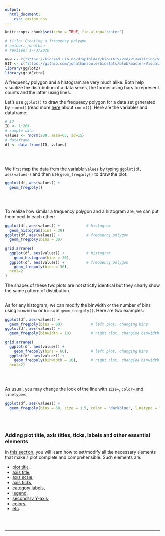```yaml
---
output:
  html_document:
    css: custom.css
--- 
```


```r
knitr::opts_chunk$set(echo = TRUE, fig.align='center')

# title: Creating a frequency polygon
# author: jonathan
# revised: 17/3/2020 

WEB <- c("https://bioceed.uib.no/dropfolder/bioSTATS/Rmd/Visualizing/Simple/frequency-polygon.html")
GIT <- c("https://github.com/jonathansoule/biostats/blob/master/Visualizing/Simple/frequency-polygon.Rmd")
library(ggplot2)
library(gridExtra)
```
A frequency polygon and a histogram are very much alike. Both help visualize the distribution of a data series, the former using bars to represent counts and the latter using lines.

Let's use `ggplot()` to draw the frequency polygon for a data set generated by `rnorm()` (read more [here](https://biostats.w.uib.no/4-generating-random-series/){target="_blank"} about `rnorm()`). Here are the variables and dataframe:
```r
# ID
ID <- 1:200
# sample data
values <- rnorm(200, mean=65, sd=15)
# dataframe
df <- data.frame(ID, values)
```
<br/><br/>

We first map the data from the variable `values` by typing `ggplot(df, aes(values))` and then use `geom_freqpoly()` to draw the plot:
```r
ggplot(df, aes(values)) + 
  geom_freqpoly()
```
<br/><br/>

To realize how similar a frequency polygon and a histogram are, we can put them next to each other:
```r
ggplot(df, aes(values)) +            # histogram
  geom_histogram(bins = 30)
ggplot(df, aes(values)) +            # frequency polygon
  geom_freqpoly(bins = 30)
```
```r
grid.arrange(
  ggplot(df, aes(values)) +          # histogram
    geom_histogram(bins = 30),
  ggplot(df, aes(values)) +          # frequency polygon
    geom_freqpoly(bins = 30),
  ncol=2
)
```
The shapes of these two plots are not strictly identical but they clearly show the same pattern of distribution. 
<br/><br/>

As for any histogram, we can modify the binwidth or the number of bins using `binwidth=` or `bins=` in `geom_freqpoly()`. Here are two examples:
```r
ggplot(df, aes(values)) + 
  geom_freqpoly(bins = 60)             # left plot, changing bins
ggplot(df, aes(values)) + 
  geom_freqpoly(binwidth = 10)         # right plot, changing binwidth
```
```r
grid.arrange(
  ggplot(df, aes(values)) + 
    geom_freqpoly(bins = 60),          # left plot, changing bins
  ggplot(df, aes(values)) + 
    geom_freqpoly(binwidth = 10),      # right plot, changing binwidth
  ncol=2)
```
<br/><br/>

As usual, you may change the look of the line with `size=`, `color=` and `linetype=`:
```r
ggplot(df, aes(values)) + 
  geom_freqpoly(bins = 60, size = 1.5, color = "darkblue", linetype = "dotted")
```

<br/><br/>

### Adding plot title, axis titles, ticks, labels and other essential elements

In [this section](https://biostats.w.uib.no/topics/data-visualization-with-ggplot2/essential-elements/){target="_blank"}, you will learn how to set/modify all the necessary elements that make a plot complete and comprehensible. Such elements are:

+ [plot title](https://biostats.w.uib.no/title/){target="_blank"}, 
+ [axis title](https://biostats.w.uib.no/axis-titles/){target="_blank"},
+ [axis scale](https://biostats.w.uib.no/axis-scale/){target="_blank"},
+ [axis ticks](https://biostats.w.uib.no/axis-ticks/){target="_blank"},
+ [category labels](https://biostats.w.uib.no/category-labels/){target="_blank"},
+ [legend](https://biostats.w.uib.no/legend/){target="_blank"},
+ [secondary Y-axis](https://biostats.w.uib.no/secondary-y-axis/){target="_blank"},
+ [colors](https://biostats.w.uib.no/choosing-colors-for-your-plot/){target="_blank"},
+ [etc](https://biostats.w.uib.no/topics/data-visualization-with-ggplot2/essential-elements/){target="_blank"}.

<br/><br/>

***
<!-- UNCOMMENT TO ACTIVATE
Get the Rmarkdown file corresponding to this page on [GitHub](`r GIT`){target="_blank"}.
-->
